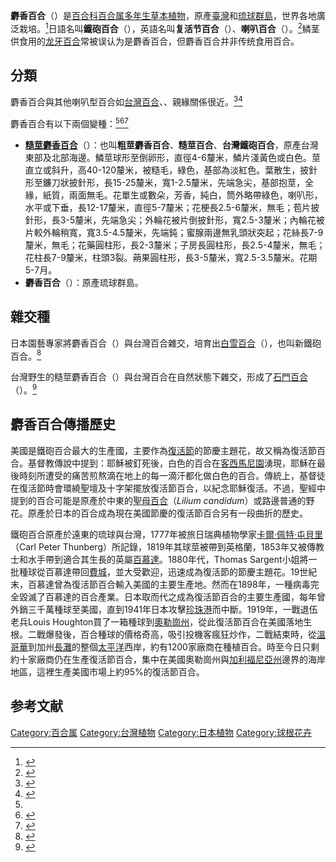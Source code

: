 {{Distinguish|龙牙百合}}
{{Speciesbox
| image = Lilium longiflorum (Easter Lily).JPG
| image_width =300px
| genus = Lilium sect. Leucolirion
| species = longiflorum
| authority = [[Carl_Peter_Thunberg|Thunb.]]
|}}

'''麝香百合'''（{{sn|''Lilium longiflorum''}}）是[[百合科|百合科]][[百合属|百合属]][[多年生草本植物|多年生草本植物]]，原產[[臺灣|臺灣]]和[[琉球群島|琉球群島]]，世界各地廣泛栽培。<ref name=":0">{{Cite web|title=''Lilium longiflorum'' var. ''scabrum'' in Flora of China|url=http://efloras.org/florataxon.aspx?flora_id=2&taxon_id=240001418|accessdate=2020-01-23|author=|date=|format=|work=efloras.org|publisher=|language=|archive-date=2016-03-04|archive-url=https://web.archive.org/web/20160304111123/http://www.efloras.org/florataxon.aspx?flora_id=2&taxon_id=240001418|dead-url=no}}</ref>日語名叫'''鐵砲百合'''（{{lang-ja|テッポウユリ}}），英語名叫'''复活节百合'''（{{lang-en|Easter lily}}）、'''喇叭百合'''（{{lang-en|trumpet lily}}）。<ref>{{GRIN}}</ref>鳞茎供食用的[[龙牙百合|龙牙百合]]常被误认为是麝香百合，但麝香百合并非传统食用百合。

== 分類 ==
麝香百合與其他喇叭型百合如[[台灣百合|台灣百合]]、{{le|呂宋百合|Lilium philippinense}}、{{le|喜馬拉雅百合|Lilium wallichianum}}親緣關係很近。<ref>{{Cite journal|title=A Molecular Phylogeny of ''Lilium'' in the Internal Transcribed Spacer Region of Nuclear Ribosomal DNA|author=|url=https://doi.org/10.1007/PL00006546|last=Nishikawa|first=Tomotaro|last2=Okazaki|first2=Keiichi|date=1999-08-01|journal=Journal of Molecular Evolution|issue=2|doi=10.1007/PL00006546|others=|year=|volume=49|page=|pages=238–249|language=en|issn=1432-1432|pmid=|last3=Uchino|first3=Tae|last4=Arakawa|first4=Katsuro|last5=Nagamine|first5=Tsukasa}}</ref><ref>{{Cite journal|title=Molecular phylogeny and genetic variation in the genus ''Lilium'' native to China based on the internal transcribed spacer sequences of nuclear ribosomal DNA|author=|url=https://doi.org/10.1007/s10265-013-0600-4|last=Du|first=Yun-peng|last2=He|first2=Heng-bin|date=2014-03-01|journal=Journal of Plant Research|issue=2|doi=10.1007/s10265-013-0600-4|others=|year=|volume=127|page=|pages=249–263|language=en|issn=1618-0860|pmid=|last3=Wang|first3=Zhong-xuan|last4=Li|first4=Shuang|last5=Wei|first5=Chi|last6=Yuan|first6=Xiao-na|last7=Cui|first7=Qi|last8=Jia|first8=Gui-xia}}</ref>

麝香百合有以下兩個變種：<ref name=":0" /><ref>{{Cite web|title=電子書 台灣植物誌第一版 Flora of Taiwan, 1st edition 5: 61 - Plants of Taiwan|url=http://tai2.ntu.edu.tw/ebook/ebookpage.php?volume=5&book=Fl.%20Taiwan&page=61|accessdate=2020-01-23|author=|date=|format=|work=台灣植物資訊整合查詢系統|publisher=國立台灣大學生態學與演化生物學研究所|language=}}</ref><ref>{{Cite web|title=電子書 台灣植物誌第二版 Flora of Taiwan, 2nd edition 5: 52 - Plants of Taiwan|url=http://tai2.ntu.edu.tw/ebook/ebookpage.php?volume=5&book=Fl.%20Taiwan%202nd%20edit.&page=52|accessdate=2020-01-23|author=|date=|format=|work=台灣植物資訊整合查詢系統|publisher=國立台灣大學生態學與演化生物學研究所|language=}}</ref>

* '''[[糙莖麝香百合|糙莖麝香百合]]'''（{{sname|''Lilium longiflorum'' var. ''scabrum'' Masam.}}）：也叫'''粗莖麝香百合'''、'''糙莖百合'''、'''台灣鐵砲百合'''，原產台灣東部及北部海邊。鱗莖球形至倒卵形，直徑4-6釐米，鱗片淺黃色或白色。莖直立或斜升，高40-120釐米，被糙毛，綠色，基部為淡紅色。葉散生，披針形至鐮刀狀披針形，長15-25釐米，寬1-2.5釐米，先端急尖，基部抱莖，全緣，紙質，兩面無毛。花單生或數朵，芳香，純白，筒外略帶綠色，喇叭形，水平或下垂，長12-17釐米，直徑5-7釐米；花梗長2.5-6釐米，無毛；苞片披針形，長3-5釐米，先端急尖；外輪花被片倒披針形，寬2.5-3釐米；內輪花被片較外輪稍寬，寬3.5-4.5釐米，先端鈍；蜜腺兩邊無乳頭狀突起；花絲長7-9釐米，無毛；花藥圓柱形，長2-3釐米；子房長圓柱形，長2.5-4釐米，無毛；花柱長7-9釐米，柱頭3裂。蒴果圓柱形，長3-5釐米，寬2.5-3.5釐米。花期5-7月。
* '''麝香百合'''（{{sname|''Lilium longiflorum'' var. ''longiflorum''}}）：原產琉球群島。

== 雜交種 ==

日本園藝專家將麝香百合（{{sname|''Lilium longiflorum'' var. ''longiflorum''}}）與台灣百合雜交，培育出[[白雪百合|白雪百合]]（{{sname|''Lilium'' × ''formolongi''}}），也叫新鐵砲百合。<ref>{{Cite journal|title=LILIUM SPECIES NATIVE TO JAPAN, AND BREEDING AND PRODUCTION OF LILIUM IN JAPAN|url=https://doi.org/10.17660/ActaHortic.1996.414.8|last=Okazaki|first=K.|date=1996-02|journal=Acta Horticulturae|issue=414|doi=10.17660/actahortic.1996.414.8|pages=81–92|issn=0567-7572}}</ref>

台灣野生的糙莖麝香百合（{{sname|''Lilium longiflorum'' var. ''scabrum''}}）與台灣百合在自然狀態下雜交，形成了[[石門百合|石門百合]]（{{sname|''Lilium'' × ''shimenianum''}}）。<ref>{{Cite journal|title=台灣產百合科新天然雜交種——石門百合|author=應紹舜|url=http://homepage.ntu.edu.tw/~yingshao/newtaxa2018/newtaxa20181.html|date=2018-12-31|journal=新植物及新名稱|issue=|doi=|others=|year=|volume=1|page=1|pmid=}}</ref>

== 麝香百合傳播歷史 ==
美國是鐵砲百合最大的生產國，主要作為[[復活節|復活節]]的節慶主題花，故又稱為復活節百合。基督教傳說中提到：耶穌被釘死後，白色的百合在[[客西馬尼園|客西馬尼園]]湧現，耶穌在最後時刻所遭受的痛苦煎熬滴在地上的每一滴汗都化做白色的百合。傳統上，基督徒在復活節時會環繞聖壇及十字架擺放復活節百合，以紀念耶穌復活。不過，聖經中提到的百合可能是原產於中東的[[聖母百合|聖母百合]]（''Lilium candidum''）或路邊普通的野花。原產於日本的百合成為現在美國節慶的復活節百合另有一段曲折的歷史。

鐵砲百合原產於遠東的琉球與台灣，1777年被旅日瑞典植物學家[[卡爾·佩特·屯貝里|卡爾·佩特·屯貝里]]（Carl Peter Thunberg）所記錄，1819年其球莖被帶到英格蘭，1853年又被傳教士和水手帶到適合其生長的英屬[[百慕達|百慕達]]。1880年代，Thomas Sargent小姐將一批種球從百慕達帶回[[費城|費城]]，並大受歡迎，迅速成為復活節的節慶主題花。19世紀末，百慕達曾為復活節百合輸入美國的主要生產地。然而在1898年，一種病毒完全毀滅了百慕達的百合產業。日本取而代之成為復活節百合的主要生產國，每年曾外銷三千萬種球至美國，直到1941年日本攻擊[[珍珠港|珍珠港]]而中斷。1919年，一戰退伍老兵Louis Houghton買了一箱種球到[[奧勒崗州|奧勒崗州]]，從此復活節百合在美國落地生根。二戰爆發後，百合種球的價格奇高，吸引投機客瘋狂炒作，二戰結束時，從[[溫哥華|溫哥華]]到加州[[長灘_(加利福尼亞州)|長灘]]的整個[[太平洋|太平洋]]西岸，約有1200家廠商在種植百合。時至今日只剩約十家廠商仍在生產復活節百合，集中在美國奧勒崗州與[[加利福尼亞州|加利福尼亞州]]邊界的海岸地區，這裡生產美國市場上約95%的復活節百合。

== 参考文献 ==
<references />
{{reflist}}
{{Taxonbar|from=Q311206}}

[[Category:百合属|Category:百合属]]
[[Category:台灣植物|Category:台灣植物]]
[[Category:日本植物|Category:日本植物]]
[[Category:球根花卉|Category:球根花卉]]